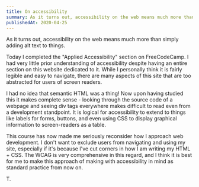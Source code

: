 ```yaml
---
title: On accessibility
summary: As it turns out, accessibility on the web means much more than simply adding alt text to things
publishedAt: 2020-04-25
---
```


As it turns out, accessibility on the web means much more than simply adding alt text to things.

Today I completed the "Applied Accessibility" section on FreeCodeCamp. I had very little prior understanding of accessibility despite having an entire section on this website dedicated to it. While I personally think it is fairly legible and easy to navigate, there are many aspects of this site that are too abstracted for users of screen readers.

I had no idea that semantic HTML was a thing! Now upon having studied this it makes complete sense - looking through the source code of a webpage and seeing div tags everywhere makes difficult to read even from a development standpoint. It is logical for accessibility to extend to things like labels for forms, buttons, and even using CSS to display graphical information to screen-readers as a table.

This course has now made me seriously reconsider how I approach web development. I don't want to exclude users from navigating and using my site, especially if it's because I've cut corners in how I am writing my HTML + CSS. The WCAG is very comprehensive in this regard, and I think it is best for me to make this approach of making with accessibility in mind as standard practice from now on.

T.
